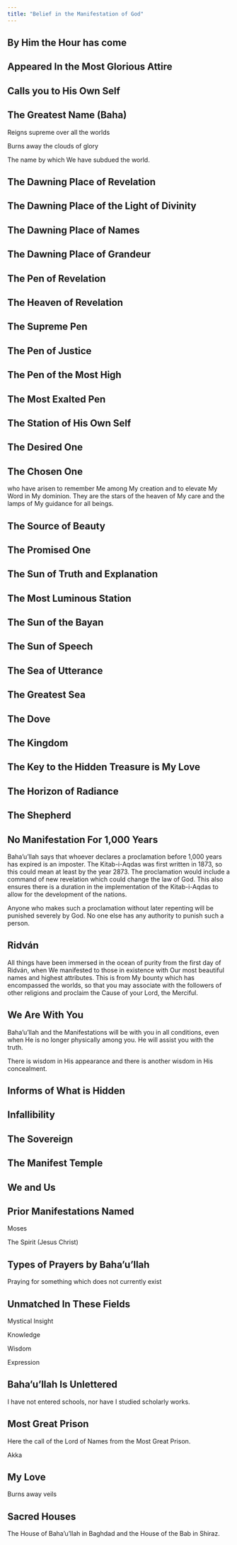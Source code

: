 ```yaml
---
title: "Belief in the Manifestation of God"
---
```


## By Him the Hour has come

## Appeared In the Most Glorious Attire

## Calls you to His Own Self

## The Greatest Name (Baha)

Reigns supreme over all the worlds

Burns away the clouds of glory

The name by which We have subdued the world.

## The Dawning Place of Revelation

## The Dawning Place of the Light of Divinity

## The Dawning Place of Names

## The Dawning Place of Grandeur

## The Pen of Revelation

## The Heaven of Revelation

## The Supreme Pen

## The Pen of Justice

## The Pen of the Most High

## The Most Exalted Pen

## The Station of His Own Self

## The Desired One

## The Chosen One

who have arisen to remember Me among My creation and to elevate My Word in My dominion. They are the stars of the heaven of My care and the lamps of My guidance for all beings.

## The Source of Beauty

## The Promised One

## The Sun of Truth and Explanation

## The Most Luminous Station

## The Sun of the Bayan

## The Sun of Speech

## The Sea of Utterance

## The Greatest Sea

## The Dove

## The Kingdom

## The Key to the Hidden Treasure is My Love

## The Horizon of Radiance

## The Shepherd

## No Manifestation For 1,000 Years

Baha'u'llah says that whoever declares a proclamation before 1,000 years has expired is an imposter. The Kitab-i-Aqdas was first written in 1873, so this could mean at least by the year 2873. The proclamation would include a command of new revelation which could change the law of God. This also ensures there is a duration in the implementation of the Kitab-i-Aqdas to allow for the development of the nations.

Anyone who makes such a proclamation without later repenting will be punished severely by God. No one else has any authority to punish such a person.

## Ridván

All things have been immersed in the ocean of purity from the first day of Ridván, when We manifested to those in existence with Our most beautiful names and highest attributes. This is from My bounty which has encompassed the worlds, so that you may associate with the followers of other religions and proclaim the Cause of your Lord, the Merciful.

## We Are With You

Baha'u'llah and the Manifestations will be with you in all conditions, even when He is no longer physically among you. He will assist you with the truth.

There is wisdom in His appearance and there is another wisdom in His concealment.

## Informs of What is Hidden

## Infallibility

## The Sovereign

## The Manifest Temple

## We and Us

## Prior Manifestations Named

Moses

The Spirit (Jesus Christ)

## Types of Prayers by Baha'u'llah

Praying for something which does not currently exist

## Unmatched In These Fields

Mystical Insight

Knowledge

Wisdom

Expression

## Baha'u'llah Is Unlettered

I have not entered schools, nor have I studied scholarly works.

## Most Great Prison

Here the call of the Lord of Names from the Most Great Prison.

Akka

## My Love

Burns away veils

## Sacred Houses

The House of Baha'u'llah in Baghdad and the House of the Bab in Shiraz.
